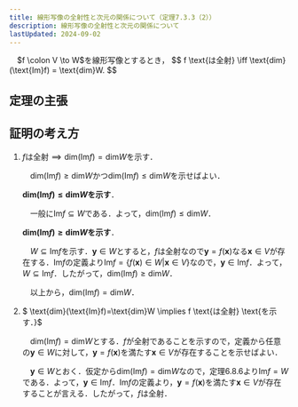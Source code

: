 ```yaml
---
title: 線形写像の全射性と次元の関係について（定理7.3.3（2））
description: 線形写像の全射性と次元の関係について
lastUpdated: 2024-09-02
---
```



<Card title="定理7.3.3">
　$f \colon V \to W$を線形写像とするとき，
$$
f \text{は全射} \iff \text{dim}(\text{Im}f) = \text{dim}W.
$$
</Card>

## 定理の主張
<ImageWithCaption
    src={image_01}
    alt="線形写像の全射性とベクトル空間の対応関係"  
    figcaption="線形写像の全射性とベクトル空間の対応関係"
    width="264"
    height="273" 
/>

## 証明の考え方
<Steps>

1. $f \text{は全射} \implies \text{dim}(\text{Im}f)=\text{dim}W \text{を示す．}$

    　$\text{dim}(\text{Im}f) \ge \text{dim}W$かつ$\text{dim}(\text{Im}f) \le \text{dim}W$を示せばよい．

    **$\text{dim}(\text{Im}f) \le \text{dim}W$を示す**．

    　一般に$\text{Im}f \subseteq W$である．よって，$\text{dim}(\text{Im}f) \le \text{dim}W$．


    **$\text{dim}(\text{Im}f) \ge \text{dim}W$を示す**．

    　$W \subseteq \text{Im}f$を示す．$\boldsymbol{y} \in W$とすると，$f$は全射なので$\boldsymbol{y}=f(\boldsymbol{x})$なる$\boldsymbol{x} \in V$が存在する．$\text{Im}f$の定義より$\text{Im}f = \{ f(\boldsymbol{x}) \in W | \boldsymbol{x} \in V \}$なので，$\boldsymbol{y} \in \text{Im}f$．よって，$W \subseteq \text{Im}f$．したがって，$\text{dim}(\text{Im}f) \ge \text{dim}W$．

    　以上から，$\text{dim}(\text{Im}f)=\text{dim}W$．

2. $ \text{dim}(\text{Im}f)=\text{dim}W \implies f \text{は全射} \text{を示す．}$

    　$\text{dim}(\text{Im}f)=\text{dim}W$とする．$f$が全射であることを示すので，定義から任意の$\boldsymbol{y} \in W$に対して，$\boldsymbol{y}=f(\boldsymbol{x})$を満たす$\boldsymbol{x} \in V$が存在することを示せばよい．

    　$\boldsymbol{y} \in W$とおく．仮定から$\text{dim}(\text{Im}f) = \text{dim}W$なので，定理6.8.6より$\text{Im}f=W$である．よって，$\boldsymbol{y} \in \text{Im}f$．$\text{Im}f$の定義より，$\boldsymbol{y}=f(\boldsymbol{x})$を満たす$\boldsymbol{x} \in V$が存在することが言える．したがって，$f$は全射．


</Steps>
